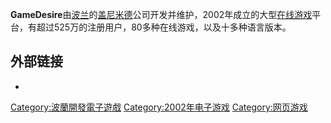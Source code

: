 '''GameDesire'''由[[波兰|波兰]]的[[盖尼米德|盖尼米德]]公司开发并维护，2002年成立的大型[[在线游戏|在线游戏]]平台，有超过525万的注册用户，80多种在线游戏，以及十多种语言版本。

== 外部链接 ==

* {{Official website|http://www.gamedesire.com}}

{{DEFAULTSORT:GameDesire}}
[[Category:波蘭開發電子遊戲|Category:波蘭開發電子遊戲]]
[[Category:2002年电子游戏|Category:2002年电子游戏]]
[[Category:网页游戏|Category:网页游戏]]

{{online-videogame-stub}}
